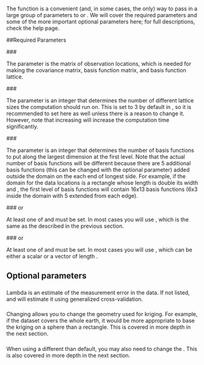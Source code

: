# \ttt{LKrigSetup}

The \ttt{LKrigSetup} function is a convenient (and, in some cases, the only) way to pass in a large group of parameters to \ttt{LatticeKrig} or \ttt{LKrig}. We will cover the required parameters and some of the more important optional parameters here; for full descriptions, check the \ttt{LKrigSetup} help page.

##Required Parameters

###\ttt{x}

The parameter \ttt{x} is the matrix of observation locations, which is needed for making the covariance matrix, basis function matrix, and basis function lattice.

###\ttt{nlevel} 

The parameter \ttt{nlevel} is an integer that determines the number of different lattice sizes the computation should run on. This is set to 3 by default in \ttt{LatticeKrig}, so it is recommended to set \ttt{nlevel = 3} here as well unless there is a reason to change it. However, note that increasing \ttt{nlevel} will increase the computation time significantly.

###\ttt{NC}

The parameter \ttt{NC} is an integer that determines the number of basis functions to put along the largest dimension at the first level. Note that the actual number of basis functions will be different because there are 5 additional basis functions (this can be changed with the optional \ttt{NC.buffer} parameter) added outside the domain on the each end of longest side. For example, if the domain for the data locations is a rectangle whose length is double its width and \ttt{NC = 6}, the first level of basis functions will contain 16x13 basis functions (6x3 inside the domain with 5 extended from each edge).

###\ttt{alpha} or \ttt{alphaObject}

At least one of \ttt{alpha} and \ttt{alphaObject} must be set. In most cases you will use \ttt{alpha}, which is the same as the \ttt{alpha} described in the previous section. 

###\ttt{a.wght} or \ttt{a.wghtObject}

At least one of \ttt{a.wght} and \ttt{a.wghtObject} must be set. In most cases you will use \ttt{a.wght}, which can be either a scalar or a vector of length \ttt{nlevel}. 

## Optional parameters

### \ttt{lambda}

Lambda is an estimate of the measurement error in the data. If not listed, \ttt{LatticeKrig} and \ttt{LKrig} will estimate it using generalized cross-validation. 

### \ttt{LKGeometry}

Changing \ttt{LKGeometry} allows you to change the geometry used for kriging. For example, if the dataset covers the whole earth, it would be more appropriate to base the kriging on a sphere than a rectangle. This is covered in more depth in the next section.

### \ttt{distance.type}

When using a different \ttt{LKGeometry} than default, you may also need to change the \ttt{distance.type}. This is also covered in more depth in the next section.